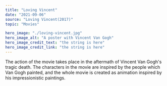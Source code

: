 ---
title: "Loving Vincent"
date: "2021-09-06"
source: "Loving Vincent(2017)"
topic: "Movies"

hero_image: "./loving-vincent.jpg"
hero_image_alt: "A poster with Vincent Van Gogh"
hero_image_credit_text: "the string is here"
hero_image_credit_link: "the string is here"
---

The action of the movie takes place in the aftermath of Vincent
Van Gogh's tragic death. The characters in the movie are inspired
by the people which Van Gogh painted, and the whole movie
is created as animation inspired by his impressionistic paintings.